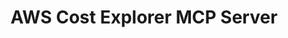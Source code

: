 ---
title: AWS Cost Explorer MCP Server
layout: '../../../layouts/cost-explorer-mcp-server.astro'
---